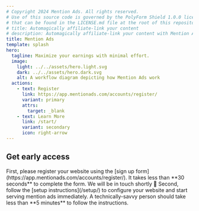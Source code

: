 ```yaml
---
# Copyright 2024 Mention Ads. All rights reserved.
# Use of this source code is governed by the PolyForm Shield 1.0.0 license
# that can be found in the LICENSE.md file at the root of this repository.
# title: Automagically affiliate-link your content
# description: Automagically affiliate-link your content with Mention Ads. Boost your website's revenue effortlessly by integrating our seamless affiliate linking solution. Learn how to set up and configure your site to maximize earnings with minimal effort.
title: Mention Ads
template: splash
hero:
  tagline: Maximize your earnings with minimal effort.
  image:
    light: ../../assets/hero.light.svg
    dark: ../../assets/hero.dark.svg
    alt: A workflow diagram depicting how Mention Ads work
  actions:
    - text: Register
      link: https://app.mentionads.com/accounts/register/
      variant: primary
      attrs:
        target: _blank
    - text: Learn More
      link: /start/
      variant: secondary
      icon: right-arrow
---
```



## Get early access

<CardGrid stagger>
  <Card title="Sign up for early access" icon="pencil">
    First, please register your website using the [sign up form](https://app.mentionads.com/accounts/register/). It takes less than **30 seconds** to complete the form. We will be in touch shortly &#x1f44b;
  </Card>
  <Card title="Configure your website" icon="setting">
    Second, follow the [setup instructions](/setup/) to configure your website and start serving mention ads immediately. A technically-savvy person should take less than **5 minutes** to follow the instructions.
  </Card>
</CardGrid>
